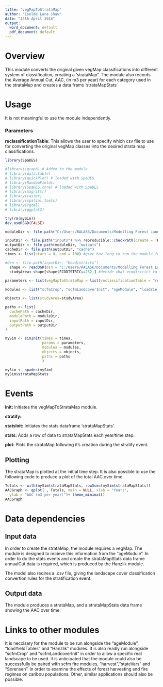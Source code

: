 ---
title: "vegMapToStrataMap"
author: "Isolde Lane Shaw"
date: "24th April 2018"
output:
  word_document: default
  pdf_document: default
---

# Overview

This module converts the original given vegMap classifications into different system of classification, creating a 'strataMap". The module also records the Average Annual Cut, AAC, (in m3 per year) for each category used in the strataMap and creates a data frame 'strataMapStats' 

# Usage

It is not meaningful to use the module independently. 

### Parameters

**reclassificationTable:** This allows the user to specify which csv file to use for converting the original vegMap classes into the desired strata map classifications.

```{r module_usage}
library(SpaDES)

#library(igraph) # Added to the module
# library(data.table)
# library(quickPlot) # loaded with SpaDES
# library(RandomFields)
# library(SpaDES.core) # loaded with SpaDES
# library(magrittr)
# library(raster)
# library(spatial.tools)
# library(rgdal)
# library(ggplot2)

try(rm(mySim))
dev.useRSGD(FALSE)

moduleDir <- file.path("C:/Users/RALAS6/Documents/Modelling Forest Landscapes Class/Labs/scfmModules")

inputDir <- file.path("inputs") %>% reproducible::checkPath(create = TRUE)
outputDir <- file.path(moduleDir, "outputs")
cacheDir <- file.path(outputDir, "cache")
times <- list(start = 0, end = 100) #give how long to run the module for

#dsn <- file.path(inputDir, "Ecodistricts")
  shape <- readOGR(dsn = 'C:/Users/RALAS6/Documents/Modelling Forest Landscapes Class/Labs/inputs/Ecodistricts', layer = "ecodistricts")
  studyArea<-shape[shape$ECODISTRIC==262,] #decide what ecodistrict to look at 
  
parameters <- list(vegMapToStrataMap = list(reclassificationTable = "reclassificationTableAlberta.csv"))

modules <- list("scfmCrop", "scfmLandcoverInit", "ageModule", "loadYieldTables", "Hanzlik", "vegMapToStrataMap")

objects <- list(studyArea=studyArea)

paths <- list(
  cachePath = cacheDir,
  modulePath = moduleDir,
  inputPath = inputDir,
  outputPath = outputDir
)

mySim <- simInit(times = times, 
                 params = parameters, 
                 modules = modules,
                 objects = objects, 
                 paths = paths
                 )

mySim <- spades(mySim)
mySim$strataMapStats

```

# Events

**init:** Initiates the vegMapToStrataMap module.

**stratify:** 

**statsInit:** Initiates the stats dataframe 'strataMapStats'. 

**stats:** Adds a row of data to strataMapStats each year/time step.

**plot:** Plots the strataMap following it's creation during the stratify event.

## Plotting

The strataMap is plotted at the initial time step. It is also possible to use the following code to produce a plot of the total AAC over time. 

```{r AAC plot}

Totals <- with(mySim$strataMapStats, rowSums(mySim$strataMapStats))
AACGraph <- qplot( , Totals, main = NULL, xlab = "Years",
  ylab = "AAC (m3 per year)")+ theme_minimal()
AACGraph

```


# Data dependencies

## Input data

In order to create the strataMap, the module requires a vegMap. The module is designed to recieve this information from the "ageModule". In order to do the stats events and create the strataMapStats data frame annualCut data is required, which is produced by the Hanzlik module.

The model also reqires a .csv file, giving the landscape cover classification convertion rules for the stratification event.

## Output data

The module produces a strataMap, and a strataMapStats data frame showing the AAC over time.

# Links to other modules

It is neccisary for the module to be run alongside the "ageModule", "loadYieldTables" and "Hanzlik" modules. It is also readly run alongside "scfmCrop" and "scfmLandcoverInit" in order to allow a specific real landscape to be used. It is anticipated that the module could also be successfully be paired with scfm fire modules, "harvest","stateVars" and "Sorensen". in order to examine the effects of forest harvesting and fire regimes on caribou populations. Other, similar applications should also be possible. 


